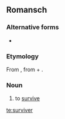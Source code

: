 ==Romansch==

===Alternative forms===
* {{qualifier|Surmiran}} {{l|rm|surveiver}}

===Etymology===
From {{etyl|LL.|rm}} {{term|supervivo|supervīvō, supervīvere|outlive; survive|lang=la}}, from {{etyl|la|rm}} {{term|super||over}} + {{term|vivo|vīvō, vīvere|live|lang=la}}.

===Noun===
{{rm-verb}}

# {{Rumantsch Grischun|Sursilvan|Sutsilvan|Puter|Vallader|lang=rm}} to [[survive]]

[[te:surviver]]